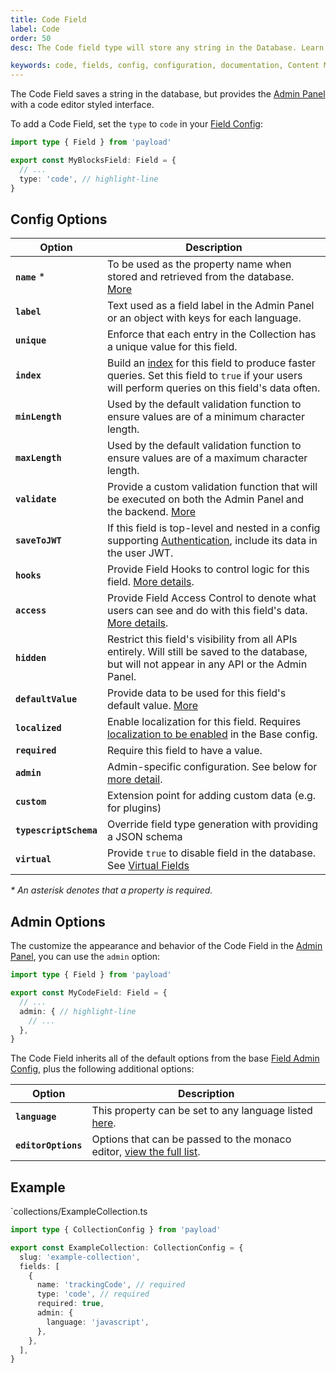 ```yaml
---
title: Code Field
label: Code
order: 50
desc: The Code field type will store any string in the Database. Learn how to use Code fields, see examples and options.

keywords: code, fields, config, configuration, documentation, Content Management System, cms, headless, javascript, node, react, nextjs
---
```


The Code Field saves a string in the database, but provides the [Admin Panel](../admin/overview) with a code editor styled interface.

<LightDarkImage
  srcLight="https://payloadcms.com/images/docs/fields/code.png"
  srcDark="https://payloadcms.com/images/docs/fields/code-dark.png"
  alt="Shows a Code field in the Payload Admin Panel"
  caption="This field is using the `monaco-react` editor syntax highlighting."
/>

To add a Code Field, set the `type` to `code` in your [Field Config](./overview):

```ts
import type { Field } from 'payload'

export const MyBlocksField: Field = {
  // ...
  type: 'code', // highlight-line
}
```

## Config Options

| Option                 | Description                                                                                                                                                                 |
| ---------------------- | --------------------------------------------------------------------------------------------------------------------------------------------------------------------------- |
| **`name`** *          | To be used as the property name when stored and retrieved from the database. [More](/docs/fields/overview#field-names)                                                      |
| **`label`**            | Text used as a field label in the Admin Panel or an object with keys for each language.                                                                                     |
| **`unique`**           | Enforce that each entry in the Collection has a unique value for this field.                                                                                                |
| **`index`**            | Build an [index](/docs/database/overview) for this field to produce faster queries. Set this field to `true` if your users will perform queries on this field's data often. |
| **`minLength`**        | Used by the default validation function to ensure values are of a minimum character length.                                                                                 |
| **`maxLength`**        | Used by the default validation function to ensure values are of a maximum character length.                                                                                 |
| **`validate`**         | Provide a custom validation function that will be executed on both the Admin Panel and the backend. [More](/docs/fields/overview#validation)                                |
| **`saveToJWT`**        | If this field is top-level and nested in a config supporting [Authentication](/docs/authentication/overview), include its data in the user JWT.                             |
| **`hooks`**            | Provide Field Hooks to control logic for this field. [More details](../hooks/fields).                                                                                       |
| **`access`**           | Provide Field Access Control to denote what users can see and do with this field's data. [More details](../access-control/fields).                                          |
| **`hidden`**           | Restrict this field's visibility from all APIs entirely. Will still be saved to the database, but will not appear in any API or the Admin Panel.                            |
| **`defaultValue`**     | Provide data to be used for this field's default value. [More](/docs/fields/overview#default-values)                                                                        |
| **`localized`**        | Enable localization for this field. Requires [localization to be enabled](/docs/configuration/localization) in the Base config.                                             |
| **`required`**         | Require this field to have a value.                                                                                                                                         |
| **`admin`**            | Admin-specific configuration. See below for [more detail](#admin-options).                                                                                                  |
| **`custom`**           | Extension point for adding custom data (e.g. for plugins)                                                                                                                   |
| **`typescriptSchema`** | Override field type generation with providing a JSON schema                                                                                                                 |
| **`virtual`**          | Provide `true` to disable field in the database. See [Virtual Fields](https://payloadcms.com/blog/learn-how-virtual-fields-can-help-solve-common-cms-challenges)            |

_* An asterisk denotes that a property is required._

## Admin Options

The customize the appearance and behavior of the Code Field in the [Admin Panel](../admin/overview), you can use the `admin` option:

```ts
import type { Field } from 'payload'

export const MyCodeField: Field = {
  // ...
  admin: { // highlight-line
    // ...
  },
}
```

The Code Field inherits all of the default options from the base [Field Admin Config](../admin/fields#admin-options), plus the following additional options:

| Option              | Description                                                                                                                                                                     |
| ------------------- | ------------------------------------------------------------------------------------------------------------------------------------------------------------------------------- |
| **`language`**      | This property can be set to any language listed [here](https://github.com/microsoft/monaco-editor/tree/main/src/basic-languages).                                               |
| **`editorOptions`** | Options that can be passed to the monaco editor, [view the full list](https://microsoft.github.io/monaco-editor/typedoc/interfaces/editor.IDiffEditorConstructionOptions.html). |

## Example

`collections/ExampleCollection.ts

```ts
import type { CollectionConfig } from 'payload'

export const ExampleCollection: CollectionConfig = {
  slug: 'example-collection',
  fields: [
    {
      name: 'trackingCode', // required
      type: 'code', // required
      required: true,
      admin: {
        language: 'javascript',
      },
    },
  ],
}
```
